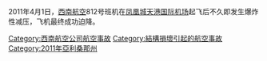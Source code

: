 {{multiple issues|
{{expand|time=2014-05-13T03:41:22+00:00}}
{{lead section|time=2014-05-13T03:41:22+00:00}}
{{unreferenced|time=2014-05-13T03:41:22+00:00}}
}}
{{NoteTA
|1=zh-cn:菲尼克斯;zh-hk:鳳凰城;zh-tw:鳳凰城;zh:凤凰城;
}}
{{Infobox Airliner accident|name=西南航空812號班機|
image=Southwest Airlines N632SW 2007.jpg |
caption = 当天出事的波音737 - 300，摄于2007年。|
Date=2011年4月1日 |
Type=维修不当导致爆炸性减压|
Site={{USA}}[[凤凰城天港国际机场|凤凰城天港国际机场]] |
Fatalities=0 |
Injuries=2 |
Aircraft Type=[[波音737|波音737-3H4]] |
Operator=[[西南航空|西南航空]] |
Tail Number=N632SW|
Origin={{USA}}[[凤凰城天港国际机场|凤凰城天港国际机场]]|
Destination={{USA}}[[萨克拉门托国际机场|萨克拉门托国际机场]]|
Passengers=117|
Crew=5 |
Survivors = 123 (全機人員) |
}}
2011年4月1日，[[西南航空|西南航空]]812号班机在[[凤凰城天港国际机场|凤凰城天港国际机场]]起飞后不久即发生爆炸性减压，飞机最终成功迫降。

{{2011年航空事故}}
[[Category:西南航空公司航空事故|Category:西南航空公司航空事故]]
[[Category:結構損壞引起的航空事故|Category:結構損壞引起的航空事故]]
[[Category:2011年亞利桑那州|Category:2011年亞利桑那州]]